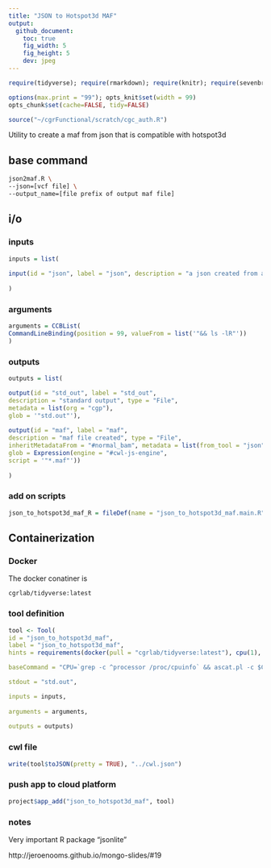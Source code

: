 ```yaml
---
title: "JSON to Hotspot3d MAF"
output:
  github_document:
    toc: true
    fig_width: 5
    fig_height: 5
    dev: jpeg
---
```


```r
require(tidyverse); require(rmarkdown); require(knitr); require(sevenbridges); 

options(max.print = "99"); opts_knit$set(width = 99)
opts_chunk$set(cache=FALSE, tidy=FALSE)

source("~/cgrFunctional/scratch/cgc_auth.R")

```

Utility to create a maf from json that is compatible with hotspot3d

## base command

```sh

json2maf.R \
--json=[vcf file] \
--output_name=[file prefix of output maf file]

```

## i/o

### inputs

```r

inputs = list(
  
input(id = "json", label = "json", description = "a json created from an annotated vcf", type = "File", prefix = "--json=")
  
)

```

### arguments

```r
arguments = CCBList(
CommandLineBinding(position = 99, valueFrom = list('"&& ls -lR"'))
)
```

### outputs

```r

outputs = list(

output(id = "std_out", label = "std_out", 
description = "standard output", type = "File",
metadata = list(org = "cgp"),
glob = '"std.out"'),
  
output(id = "maf", label = "maf", 
description = "maf file created", type = "File",
inheritMetadataFrom = "#normal_bam", metadata = list(from_tool = "json"),
glob = Expression(engine = "#cwl-js-engine",
script = '"*.maf"'))
  
)


```

### add on scripts

```r

json_to_hotspot3d_maf_R = fileDef(name = "json_to_hotspot3d_maf.main.R", content = read_file("json_to_hotspot3d_maf.main.R"))

```

## Containerization

### Docker

The docker conatiner is

``` cgrlab/tidyverse:latest ```

### tool definition

```r

tool <- Tool(
id = "json_to_hotspot3d_maf", 
label = "json_to_hotspot3d_maf",
hints = requirements(docker(pull = "cgrlab/tidyverse:latest"), cpu(1), mem(1000)),

baseCommand = "CPU=`grep -c ^processor /proc/cpuinfo` && ascat.pl -c $CPU -rs Human -ra NCBI37 -pr WGS -pl ILLUMINA -sg ascat_SnpGcCorrections.tsv -q 20 -g L -o ascat_output",

stdout = "std.out",

inputs = inputs,
  
arguments = arguments,
  
outputs = outputs)

```

### cwl file

```r
write(tool$toJSON(pretty = TRUE), "../cwl.json")
```

### push app to cloud platform

```r
project$app_add("json_to_hotspot3d_maf", tool)
```


### notes

Very important R package "jsonlite"

http://jeroenooms.github.io/mongo-slides/#19
